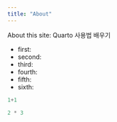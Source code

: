 ```yaml
---
title: "About"
---
```


About this site: Quarto 사용법 배우기

-   first:
-   second:
-   third:
-   fourth:
-   fifth:
-   sixth:

```python
1+1
```

```python
2 * 3
```
